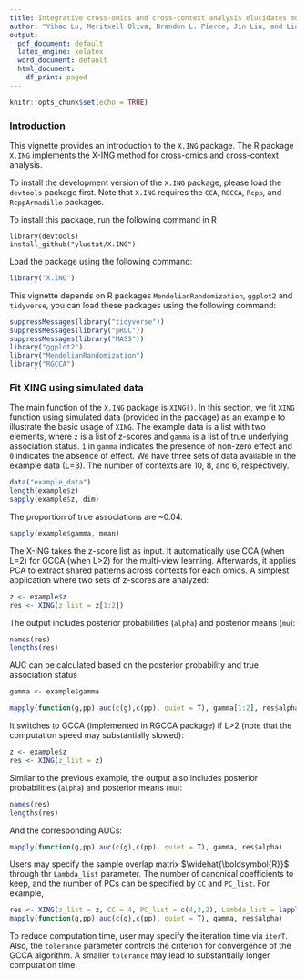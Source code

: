 ```yaml
---
title: Integrative cross-omics and cross-context analysis elucidates molecular links underlying genetic effects on complex traits
author: "Yihao Lu, Meritxell Oliva, Brandon L. Pierce, Jin Liu, and Lin S. Chen"
output:
  pdf_document: default
  latex_engine: xelatex
  word_document: default
  html_document:
    df_print: paged
---
```

```r
knitr::opts_chunk$set(echo = TRUE)
```

### Introduction
This vignette provides an introduction to the `X.ING` package. The R package `X.ING` implements the X-ING method for cross-omics and cross-context analysis.

To install the development version of the `X.ING` package, please load the `devtools` package first. Note that `X.ING` requires the `CCA`, `RGCCA`, `Rcpp`, and `RcppArmadillo` packages. 

To install this package, run the following command in R
```
library(devtools)
install_github("ylustat/X.ING")
```

Load the package using the following command:
```r
library("X.ING")
```
This vignette depends on R packages `MendelianRandomization`, `ggplot2` and `tidyverse`, you can load these packages using the following command:
```r
suppressMessages(library("tidyverse"))
suppressMessages(library("pROC"))
suppressMessages(library("MASS"))
library("ggplot2")
library("MendelianRandomization")
library("RGCCA")
```


### Fit XING using simulated data
The main function of the `X.ING` package is `XING()`.  In this section, we fit `XING` function using simulated data (provided in the package) as an example to illustrate the basic usage of `XING`. The example data is a list with two elements, where `z` is a list of z-scores and `gamma` is a list of true underlying association status. `1` in `gamma` indicates the presence of non-zero effect and `0` indicates the absence of effect. We have three sets of data available in the example data (L=3). The number of contexts are 10, 8, and 6, respectively.
```r
data("example_data")
length(example$z)
sapply(example$z, dim)
```
The proportion of true associations are ~0.04.
```r
sapply(example$gamma, mean)
```
The X-ING takes the z-score list as input. It automatically use CCA (when L=2) for GCCA (when L>2) for the multi-view learning. Afterwards, it applies PCA to extract shared patterns across contexts for each omics. A simplest application where two sets of z-scores are analyzed:
```r
z <- example$z
res <- XING(z_list = z[1:2])
```
The output includes posterior probabilities (`alpha`) and posterior means (`mu`):
```r
names(res)
lengths(res)
```
AUC can be calculated based on the posterior probability and true association status
```r
gamma <- example$gamma

mapply(function(g,pp) auc(c(g),c(pp), quiet = T), gamma[1:2], res$alpha)
```
It switches to GCCA (implemented in RGCCA package) if L>2 (note that the computation speed may substantially slowed):
```r
z <- example$z
res <- XING(z_list = z)
```
Similar to the previous example, the output also includes posterior probabilities (`alpha`) and posterior means (`mu`):
```r
names(res)
lengths(res)
```
And the corresponding AUCs:
```r
mapply(function(g,pp) auc(c(g),c(pp), quiet = T), gamma, res$alpha)
```
Users may specify the sample overlap matrix $\widehat{\boldsymbol{R}}$ through thr `Lambda_list` parameter. The number of canonical coefficients to keep, and the number of PCs can be specified by `CC` and `PC_list`. For example,
```r
res <- XING(z_list = z, CC = 4, PC_list = c(4,3,2), Lambda_list = lapply(sapply(z,ncol),diag))
mapply(function(g,pp) auc(c(g),c(pp), quiet = T), gamma, res$alpha)
```
To reduce computation time, user may specify the iteration time via `iterT`. Also, the `tolerance` parameter controls the criterion for convergence of the GCCA algorithm. A smaller `tolerance` may lead to substantially longer computation time.








